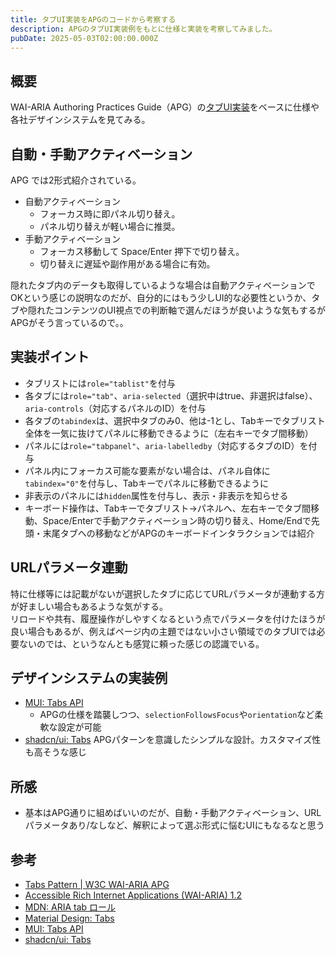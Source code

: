 ```yaml
---
title: タブUI実装をAPGのコードから考察する
description: APGのタブUI実装例をもとに仕様と実装を考察してみました。
pubDate: 2025-05-03T02:00:00.000Z
---
```


## 概要

WAI-ARIA Authoring Practices Guide（APG）の[タブUI実装](https://www.w3.org/WAI/ARIA/apg/patterns/tabs/)をベースに仕様や各社デザインシステムを見てみる。

## 自動・手動アクティベーション

APG では2形式紹介されている。

- 自動アクティベーション
  - フォーカス時に即パネル切り替え。
  - パネル切り替えが軽い場合に推奨。
- 手動アクティベーション
  - フォーカス移動して Space/Enter 押下で切り替え。
  - 切り替えに遅延や副作用がある場合に有効。

隠れたタブ内のデータも取得しているような場合は自動アクティベーションでOKという感じの説明なのだが、自分的にはもう少しUI的な必要性というか、タブや隠れたコンテンツのUI視点での判断軸で選んだほうが良いような気もするがAPGがそう言っているので。。

## 実装ポイント

- タブリストには`role="tablist"`を付与
- 各タブには`role="tab"`、`aria-selected`（選択中はtrue、非選択はfalse）、`aria-controls`（対応するパネルのID）を付与
- 各タブの`tabindex`は、選択中タブのみ0、他は-1とし、Tabキーでタブリスト全体を一気に抜けてパネルに移動できるように（左右キーでタブ間移動）
- パネルには`role="tabpanel"`、`aria-labelledby`（対応するタブのID）を付与
- パネル内にフォーカス可能な要素がない場合は、パネル自体に`tabindex="0"`を付与し、Tabキーでパネルに移動できるように
- 非表示のパネルには`hidden`属性を付与し、表示・非表示を知らせる
- キーボード操作は、Tabキーでタブリスト→パネルへ、左右キーでタブ間移動、Space/Enterで手動アクティベーション時の切り替え、Home/Endで先頭・末尾タブへの移動などがAPGのキーボードインタラクションでは紹介

## URLパラメータ連動

特に仕様等には記載がないが選択したタブに応じてURLパラメータが連動する方が好ましい場合もあるような気がする。  
リロードや共有、履歴操作がしやすくなるという点でパラメータを付けたほうが良い場合もあるが、例えばページ内の主題ではない小さい領域でのタブUIでは必要ないのでは、というなんとも感覚に頼った感じの認識でいる。

## デザインシステムの実装例

- [MUI: Tabs API](https://mui.com/material-ui/api/tabs/)
  - APGの仕様を踏襲しつつ、`selectionFollowsFocus`や`orientation`など柔軟な設定が可能
- [shadcn/ui: Tabs](https://ui.shadcn.com/docs/components/tabs)
  APGパターンを意識したシンプルな設計。カスタマイズ性も高そうな感じ

## 所感

- 基本はAPG通りに組めばいいのだが、自動・手動アクティベーション、URLパラメータあり/なしなど、解釈によって選ぶ形式に悩むUIにもなるなと思う

## 参考

- [Tabs Pattern | W3C WAI-ARIA APG](https://www.w3.org/WAI/ARIA/apg/patterns/tabs/)
- [Accessible Rich Internet Applications (WAI-ARIA) 1.2](https://www.w3.org/TR/2023/REC-wai-aria-1.2-20230606/)
- [MDN: ARIA tab ロール](https://developer.mozilla.org/ja/docs/Web/Accessibility/ARIA/Reference/Roles/tab_role)
- [Material Design: Tabs](https://m2.material.io/components/tabs)
- [MUI: Tabs API](https://mui.com/material-ui/api/tabs/)
- [shadcn/ui: Tabs](https://ui.shadcn.com/docs/components/tabs)
